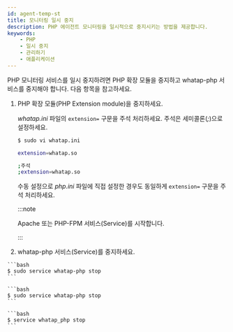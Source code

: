```yaml
---
id: agent-temp-st
title: 모니터링 일시 중지
description: PHP 에이전트 모니터링을 일시적으로 중지시키는 방법을 제공합니다.
keywords:
    - PHP
    - 일시 중지
    - 관리하기
    - 애플리케이션
---
```


PHP 모니터링 서비스를 일시 중지하려면 PHP 확장 모듈을 중지하고 whatap-php 서비스를 중지해야 합니다. 다음 항목을 참고하세요.

1. PHP 확장 모듈(PHP Extension module)을 중지하세요. 

    *whatap.ini* 파일의 `extension=` 구문을 주석 처리하세요. 주석은 세미콜론(*;*)으로 설정하세요.
    
    ```bash
    $ sudo vi whatap.ini

    extension=whatap.so

    ;주석
    ;extension=whatap.so
    ```

    수동 설정으로 *php.ini* 파일에 직접 설정한 경우도 동일하게 `extension=` 구문을 주석 처리하세요. 
    
    :::note
    
    Apache 또는 PHP-FPM 서비스(Service)를 시작합니다.

    :::

2. whatap-php 서비스(Service)를 중지하세요.

<Tabs>
<TabItem value="rdct" label="Red Hat/CentOS" default>

    ```bash
    $ sudo service whatap-php stop
    ```
    
</TabItem>
<TabItem value="dbub" label="Debian/Ubuntu">

    ```bash
    $ sudo service whatap-php stop
    ```
    
</TabItem>
<TabItem value="frbsd" label="FreeBSD">

    ```bash
    $ service whatap_php stop
    ```
    
</TabItem>
</Tabs>  

